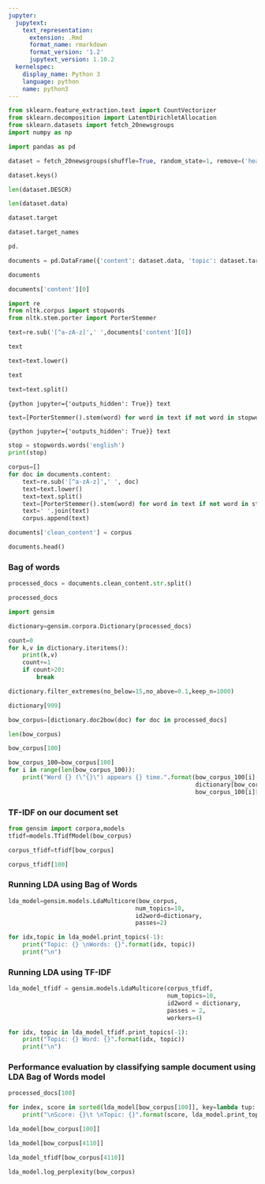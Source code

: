 ```yaml
---
jupyter:
  jupytext:
    text_representation:
      extension: .Rmd
      format_name: rmarkdown
      format_version: '1.2'
      jupytext_version: 1.10.2
  kernelspec:
    display_name: Python 3
    language: python
    name: python3
---
```


```python
from sklearn.feature_extraction.text import CountVectorizer
from sklearn.decomposition import LatentDirichletAllocation
from sklearn.datasets import fetch_20newsgroups
import numpy as np
```

```python
import pandas as pd
```

```python
dataset = fetch_20newsgroups(shuffle=True, random_state=1, remove=('headers', 'footers', 'quotes'))
```

```python
dataset.keys()
```

```python
len(dataset.DESCR)
```

```python
len(dataset.data)
```

```python
dataset.target
```

```python
dataset.target_names
```

```python
pd.
```

```python
documents = pd.DataFrame({'content': dataset.data, 'topic': dataset.target})
```

```python
documents
```

```python
documents['content'][0]
```

```python
import re
from nltk.corpus import stopwords
from nltk.stem.porter import PorterStemmer
```

```python
text=re.sub('[^a-zA-z]',' ',documents['content'][0])
```

```python
text
```

```python
text=text.lower()
```

```python
text
```

```python
text=text.split()
```

```{python jupyter={'outputs_hidden': True}}
text
```

```python
text=[PorterStemmer().stem(word) for word in text if not word in stopwords.words('english')]
```

```{python jupyter={'outputs_hidden': True}}
text
```

```python
stop = stopwords.words('english')
print(stop)
```

```python
corpus=[]
for doc in documents.content:
    text=re.sub('[^a-zA-z]',' ', doc)
    text=text.lower()
    text=text.split()
    text=[PorterStemmer().stem(word) for word in text if not word in stop]
    text=' '.join(text)
    corpus.append(text)
```

```python
documents['clean_content'] = corpus
```

```python
documents.head()
```

### Bag of words

```python
processed_docs = documents.clean_content.str.split()
```

```python
processed_docs
```

```python
import gensim
```

```python
dictionary=gensim.corpora.Dictionary(processed_docs)
```

```python
count=0
for k,v in dictionary.iteritems():
    print(k,v)
    count+=1
    if count>20:
        break
```

```python
dictionary.filter_extremes(no_below=15,no_above=0.1,keep_n=1000)
```

```python
dictionary[999]
```

```python
bow_corpus=[dictionary.doc2bow(doc) for doc in processed_docs]
```

```python
len(bow_corpus)
```

```python
bow_corpus[100]
```

```python
bow_corpus_100=bow_corpus[100]
for i in range(len(bow_corpus_100)):
    print("Word {} (\"{}\") appears {} time.".format(bow_corpus_100[i][0], 
                                                     dictionary[bow_corpus_100[i][0]], 
                                                     bow_corpus_100[i][1]))
```

### TF-IDF on our document set

```python
from gensim import corpora,models
tfidf=models.TfidfModel(bow_corpus)
```

```python
corpus_tfidf=tfidf[bow_corpus]
```

```python
corpus_tfidf[100]
```

### Running LDA using Bag of Words

```python
lda_model=gensim.models.LdaMulticore(bow_corpus,
                                    num_topics=10,
                                    id2word=dictionary,
                                    passes=2)
```

```python
for idx,topic in lda_model.print_topics(-1):
    print("Topic: {} \nWords: {}".format(idx, topic))
    print("\n")
```

### Running LDA using TF-IDF

```python
lda_model_tfidf = gensim.models.LdaMulticore(corpus_tfidf, 
                                             num_topics=10, 
                                             id2word = dictionary, 
                                             passes = 2, 
                                             workers=4)
```

```python
for idx, topic in lda_model_tfidf.print_topics(-1):
    print("Topic: {} Word: {}".format(idx, topic))
    print("\n")
```

### Performance evaluation by classifying sample document using LDA Bag of Words model

```python
processed_docs[100]
```

```python
for index, score in sorted(lda_model[bow_corpus[100]], key=lambda tup: -1*tup[1]):
    print("\nScore: {}\t \nTopic: {}".format(score, lda_model.print_topic(index, 10)))
```

```python
lda_model[bow_corpus[100]]
```

```python
lda_model[bow_corpus[4110]]
```

```python
lda_model_tfidf[bow_corpus[4110]]
```

```python
lda_model.log_perplexity(bow_corpus)
```

```python

```
